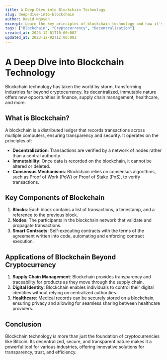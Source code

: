 ```yaml
---
title: A Deep Dive into Blockchain Technology
slug: deep-dive-into-blockchain
author: David Nguyen
excerpt: Learn the key principles of blockchain technology and how it's transforming industries beyond cryptocurrency.
tags: ["Blockchain", "Cryptocurrency", "Decentralization"]
created_at: 2023-12-01T10:00:00Z
updated_at: 2023-12-02T12:00:00Z
---
```


# A Deep Dive into Blockchain Technology

Blockchain technology has taken the world by storm, transforming industries far beyond cryptocurrency. Its decentralized, immutable nature offers new opportunities in finance, supply chain management, healthcare, and more.

## What is Blockchain?

A blockchain is a distributed ledger that records transactions across multiple computers, ensuring transparency and security. It operates on the principles of:

- **Decentralization**: Transactions are verified by a network of nodes rather than a central authority.
- **Immutability**: Once data is recorded on the blockchain, it cannot be altered or deleted.
- **Consensus Mechanisms**: Blockchain relies on consensus algorithms, such as Proof of Work (PoW) or Proof of Stake (PoS), to verify transactions.

## Key Components of Blockchain

1. **Blocks**: Each block contains a list of transactions, a timestamp, and a reference to the previous block.
2. **Nodes**: The participants in the blockchain network that validate and propagate transactions.
3. **Smart Contracts**: Self-executing contracts with the terms of the agreement written into code, automating and enforcing contract execution.

## Applications of Blockchain Beyond Cryptocurrency

1. **Supply Chain Management**: Blockchain provides transparency and traceability for products as they move through the supply chain.
2. **Digital Identity**: Blockchain enables individuals to control their digital identities without relying on centralized authorities.
3. **Healthcare**: Medical records can be securely stored on a blockchain, ensuring privacy and allowing for seamless sharing between healthcare providers.

## Conclusion

Blockchain technology is more than just the foundation of cryptocurrencies like Bitcoin. Its decentralized, secure, and transparent nature makes it a powerful tool for various industries, offering innovative solutions for transparency, trust, and efficiency.

